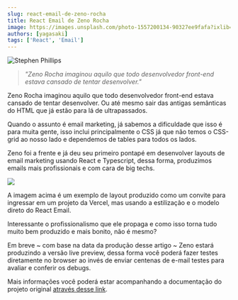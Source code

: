 ```yaml
---
slug: react-email-de-zeno-rocha
title: React Email de Zeno Rocha
image: https://images.unsplash.com/photo-1557200134-90327ee9fafa?ixlib=rb-4.0.3&ixid=MnwxMjA3fDB8MHxwaG90by1wYWdlfHx8fGVufDB8fHx8&auto=format&fit=crop&w=870&q=80
authors: [yagasaki]
tags: ['React', 'Email']
---
```


![](https://images.unsplash.com/photo-1557200134-90327ee9fafa?ixlib=rb-4.0.3&ixid=MnwxMjA3fDB8MHxwaG90by1wYWdlfHx8fGVufDB8fHx8&auto=format&fit=crop&w=870&q=80 "Stephen Phillips")

> _"Zeno Rocha imaginou aquilo que todo desenvolvedor front-end estava cansado de tentar desenvolver."_

Zeno Rocha imaginou aquilo que todo desenvolvedor front-end estava cansado de tentar desenvolver. Ou até mesmo sair das antigas semânticas do HTML que já estão para lá de ultrapassados.

Quando o assunto é email marketing, já sabemos a dificuldade que isso é para muita gente, isso inclui principalmente o CSS já que não temos o CSS-grid ao nosso lado e dependemos de tables para todos os lados.

<!--truncate-->

Zeno foi a frente e já deu seu primeiro pontapé em desenvolver layouts de email marketing usando React e Typescript, dessa forma, produzimos emails mais profissionais e com cara de big techs.

![](https://miro.medium.com/max/720/0*FNaEcpSKyGITB_lC?ref=yagasaki.dev/blog)

A imagem acima é um exemplo de layout produzido como um convite para ingressar em um projeto da Vercel, mas usando a estilização e o modelo direto do React Email.

Interessante o profissionalismo que ele propaga e como isso torna tudo muito bem produzido e mais bonito, não é mesmo?

Em breve ~ com base na data da produção desse artigo ~ Zeno estará produzindo a versão live preview, dessa forma você poderá fazer testes diretamente no browser ao invés de enviar centenas de e-mail testes para avaliar e conferir os debugs.

Mais informações você poderá estar acompanhando a documentação do projeto original [através desse link](https://react.email?ref=yagasaki.dev/blog).

